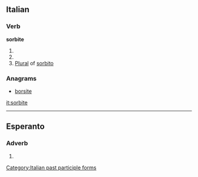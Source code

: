 ==Italian==

===Verb===
'''sorbite'''

# {{conjugation of|sorbire||2|p|pres|ind|lang=it}}
# {{conjugation of|sorbire||2|p|imp|lang=it}}
# [[plural|Plural]] of [[sorbito]]

===Anagrams===
* [[borsite#Italian|borsite]]

[[Category:Italian past participle forms]]

[[it:sorbite]]

----
==Esperanto==
===Adverb===
{{infl|eo}}

# {{eo-form of|sorb|ite}}
{{rfc-auto}}